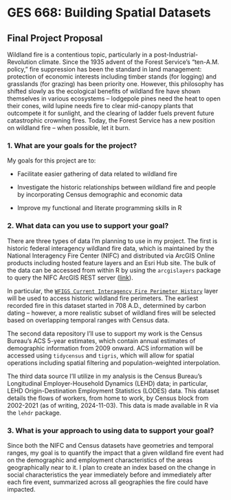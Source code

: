 # GES 668: Building Spatial Datasets

## Final Project Proposal

Wildland fire is a contentious topic, particularly in a post-Industrial-Revolution climate. Since the 1935 advent of the Forest Service's "ten-A.M. policy," fire suppression has been the standard in land management: protection of economic interests including timber stands (for logging) and grasslands (for grazing) has been priority one. However, this philosophy has shifted slowly as the ecological benefits of wildland fire have shown themselves in various ecosystems – lodgepole pines need the heat to open their cones, wild lupine needs fire to clear mid-canopy plants that outcompete it for sunlight, and the clearing of ladder fuels prevent future catastrophic crowning fires. Today, the Forest Service has a new position on wildland fire – when possible, let it burn.

### 1. What are your goals for the project?

My goals for this project are to:

-   Facilitate easier gathering of data related to wildland fire

-   Investigate the historic relationships between wildland fire and people by incorporating Census demographic and economic data

-   Improve my functional and literate programming skills in R

### 2. What data can you use to support your goal?

There are three types of data I'm planning to use in my project. The first is historic federal interagency wildland fire data, which is maintained by the National Interagency Fire Center (NIFC) and distributed via ArcGIS Online products including hosted feature layers and an Esri Hub site. The bulk of the data can be accessed from within R by using the `arcgislayers` package to query the NIFC ArcGIS REST server ([link](https://services3.arcgis.com/T4QMspbfLg3qTGWY/arcgis/rest/services/)).

In particular, the [`WFIGS Current Interagency Fire Perimeter History`](https://services3.arcgis.com/T4QMspbfLg3qTGWY/ArcGIS/rest/services/InterAgencyFirePerimeterHistory_All_Years_View/FeatureServer/0) layer will be used to access historic wildland fire perimeters. The earliest recorded fire in this dataset started in 708 A.D., determined by carbon dating – however, a more realistic subset of wildland fires will be selected based on overlapping temporal ranges with Census data.

The second data repository I'll use to support my work is the Census Bureau's ACS 5-year estimates, which contain annual estimates of demographic information from 2009 onward. ACS information will be accessed using `tidycensus` and `tigris`, which will allow for spatial operations including spatial filtering and population-weighted interpolation.

The third data source I'll utilize in my analysis is the Census Bureau's Longitudinal Employer-Household Dynamics (LEHD) data; in particular, LEHD Origin-Destination Employment Statistics (LODES) data. This dataset details the flows of workers, from home to work, by Census block from 2002-2021 (as of writing, 2024-11-03). This data is made available in R via the `lehdr` package.

### 3. **What is your approach to using data to support your goal?**

Since both the NIFC and Census datasets have geometries and temporal ranges, my goal is to quantify the impact that a given wildland fire event had on the demographic and employment characteristics of the areas geographically near to it. I plan to create an index based on the change in social characteristics the year immediately before and immediately after each fire event, summarized across all geographies the fire could have impacted.
